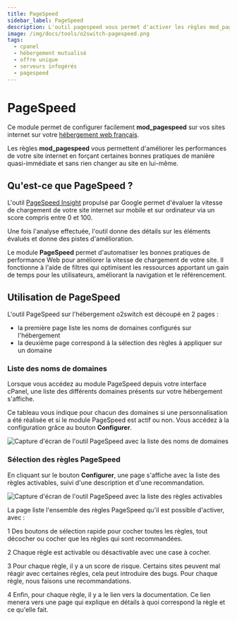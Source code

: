 ```yaml
---
title: PageSpeed
sidebar_label: PageSpeed
description: L'outil pagespeed vous permet d'activer les règles mod_pagespeed de votre choix sur les sites internet hébergés. Améliore vos sites.
image: /img/docs/tools/o2switch-pagespeed.png
tags:
  - cpanel
  - hébergement mutualisé
  - offre unique
  - serveurs infogérés
  - pagespeed
---
```


# PageSpeed


Ce module permet de configurer facilement **mod_pagespeed** sur vos sites internet sur votre
[hébergement web français](https://www.o2switch.fr/hebergement-illimite/).

Les règles **mod_pagespeed** vous permettent d'améliorer les performances de votre site internet en forçant certaines
bonnes pratiques de manière quasi-immédiate et sans rien changer au site en lui-même.

<PreviewToolCard tool='o2switch-pagespeed' />

## Qu'est-ce que PageSpeed ?

L'outil [PageSpeed Insight](https://developers.google.com/speed/pagespeed/insights/) propulsé par Google permet
d'évaluer la vitesse de chargement de votre site internet sur mobile et sur ordinateur via un score compris entre 0
et 100.

Une fois l'analyse effectuée, l'outil donne des détails sur les éléments évalués et donne des pistes d'amélioration.

Le module **PageSpeed** permet d'automatiser les bonnes pratiques de performance Web pour améliorer la vitesse de
chargement de votre site. Il fonctionne à l'aide de filtres qui optimisent les ressources apportant un gain de temps
pour les utilisateurs, améliorant la navigation et le référencement.

## Utilisation de PageSpeed

L'outil PageSpeed sur l'hébergement o2switch est découpé en 2 pages :
  * la première page liste les noms de domaines configurés sur l'hébergement
  * la deuxième page correspond à la sélection des règles à appliquer sur un domaine

### Liste des noms de domaines

Lorsque vous accédez au module PageSpeed depuis votre interface cPanel, une liste des différents domaines présents sur
votre hébergement s'affiche.

Ce tableau vous indique pour chacun des domaines si une personnalisation a été réalisée et si le module PageSpeed est
actif ou non. Vous accédez à la configuration grâce au bouton **Configurer**.

<Image
    src="/img/docs/cpanel/o2switch/pagespeed-home.png"
    alt="Capture d'écran de l'outil PageSpeed avec la liste des noms de domaines"
    caption="Liste des noms de domaines configurés avec la personnalisation PageSpeed"
    title="Liste des domaines dans l'outil PageSpeed"/>

### Sélection des règles PageSpeed

En cliquant sur le bouton **Configurer**, une page s'affiche avec la liste des règles activables, suivi d'une
description et d'une recommandation.

<Image
    src="/img/docs/cpanel/o2switch/o2switch-pagespeed-rules.png"
    alt="Capture d'écran de l'outil PageSpeed avec la liste des règles activables"
    caption="Liste des règles PageSpeed activables"
    title="Règles PageSpeed"/>

La page liste l'ensemble des règles PageSpeed qu'il est possible d'activer, avec :

<span className="badge badge--danger">1</span> Des boutons de sélection rapide pour cocher toutes les règles, tout
décocher ou cocher que les règles qui sont recommandées.

<span className="badge badge--danger">2</span> Chaque règle est activable ou désactivable avec une case à cocher.

<span className="badge badge--danger">3</span> Pour chaque règle, il y a un score de risque. Certains sites peuvent
mal réagir avec certaines règles, cela peut introduire des bugs. Pour chaque règle, nous faisons une recommandations.

<span className="badge badge--danger">4</span> Enfin, pour chaque règle, il y a le lien vers la documentation. Ce lien
menera vers une page qui explique en détails à quoi correspond la règle et ce qu'elle fait.
